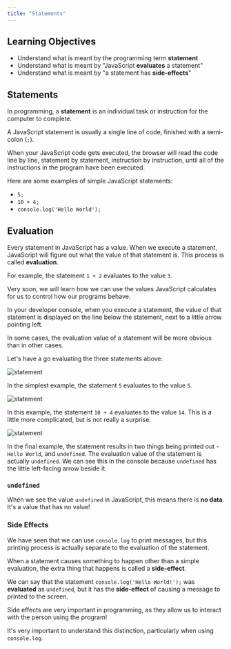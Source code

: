 ```yaml
---
title: "Statements"
---
```


## Learning Objectives

- Understand what is meant by the programming term **statement**
- Understand what is meant by "JavaScript **evaluates** a statement"
- Understand what is meant by "a statement has **side-effects**"

## Statements

In programming, a **statement** is an individual task or instruction for the computer to complete.

A JavaScript statement is usually a single line of code, finished with a semi-colon (`;`).

When your JavaScript code gets executed, the browser will read the code line by line, statement by statement, instruction by instruction, until all of the instructions in the program have been executed.

Here are some examples of simple JavaScript statements:

- `5;`
- `10 + 4;`
- `console.log('Hello World');`

## Evaluation

Every statement in JavaScript has a value. When we execute a statement, JavaScript will figure out what the value of that statement is. This process is called **evaluation**.

For example, the statement `1 + 2` evaluates to the value `3`.

Very soon, we will learn how we can use the values JavaScript calculates for us to control how our programs behave.

In your developer console, when you execute a statement, the value of that statement is displayed on the line below the statement, next to a little arrow pointing left.

In some cases, the evaluation value of a statement will be more obvious than in other cases.

Let's have a go evaluating the three statements above:

![statement](https://firebasestorage.googleapis.com/v0/b/avocado-on-toast.appspot.com/o/introduction-to-programming%2F4%2F1.png?alt=media&token=5dae1002-46b7-4fed-9cfb-cace443bf0ee)

In the simplest example, the statement `5` evaluates to the value `5`.

![statement](https://firebasestorage.googleapis.com/v0/b/avocado-on-toast.appspot.com/o/introduction-to-programming%2F4%2F2.png?alt=media&token=4bdcb148-d344-4855-ba25-f02d2a9e25e3)

In this example, the statement `10 + 4` evaluates to the value `14`. This is a little more complicated, but is not really a surprise.

![statement](https://firebasestorage.googleapis.com/v0/b/avocado-on-toast.appspot.com/o/introduction-to-programming%2F4%2F3.png?alt=media&token=19de77b8-5230-4556-9ce5-ec45ed02f5de)

In the final example, the statement results in two things being printed out - `Hello World`, and `undefined`. The evaluation value of the statement is actually `undefined`. We can see this in the console because `undefined` has the little left-facing arrow beside it.

### `undefined`

When we see the value `undefined` in JavaScript, this means there is **no data**. It's a value that has no value!

### Side Effects

We have seen that we can use `console.log` to print messages, but this printing process is actually separate to the evaluation of the statement.

When a statement causes something to happen other than a simple evaluation, the extra thing that happens is called a **side-effect**.

We can say that the statement `console.log('Hello World!');` was **evaluated** as `undefined`, but it has the **side-effect** of causing a message to printed to the screen.

Side effects are very important in programming, as they allow us to interact with the person using the program!

It's very important to understand this distinction, particularly when using `console.log`.